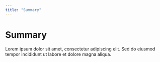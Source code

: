 ```yaml
---
title: "Summary"
---
```


# Summary

Lorem ipsum dolor sit amet, consectetur adipiscing elit. Sed do eiusmod tempor incididunt ut labore et dolore magna aliqua.
